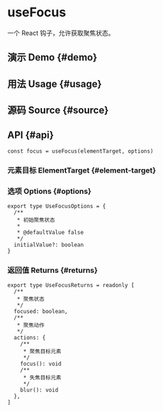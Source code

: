 # useFocus


<HooksType category={frontmatter.category} />

一个 React 钩子，允许获取聚焦状态。

## 演示 Demo \{#demo}


<App />

## 用法 Usage \{#usage}



## 源码 Source \{#source}


<Source />

## API \{#api}

```tsx
const focus = useFocus(elementTarget, options)
```

### 元素目标 ElementTarget \{#element-target}


<Tip type="target" />

### 选项 Options \{#options}

```tsx
export type UseFocusOptions = {
  /**
   * 初始聚焦状态
   *
   * @defaultValue false
   */
  initialValue?: boolean
}
```

### 返回值 Returns \{#returns}

```tsx
export type UseFocusReturns = readonly [
  /**
   * 聚焦状态
   */
  focused: boolean,
  /**
   * 聚焦动作
   */
  actions: {
    /**
     * 聚焦目标元素
     */
    focus(): void
    /**
     * 失焦目标元素
     */
    blur(): void
  },
]
```
